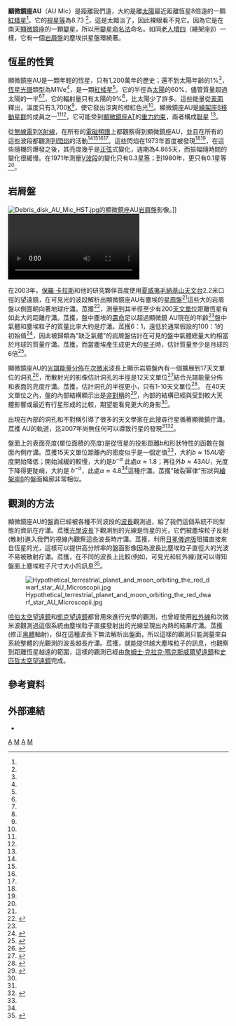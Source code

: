 {{Starbox begin
| name=顯微鏡座AU}}
{{Starbox image
| image=[[File:AU_Microscopii_debris_disk.jpg|250px]]
| caption=顯微鏡座AU的岩屑盤。}}
{{Starbox observe
 | epoch       = J2000
 | ra          = {{RA|20|45|09.53147}}<ref name=aaa474_2_653/>
 | dec         = {{DEC|–31|20|27.2425}}<ref name=aaa474_2_653/>
 | appmag_v    = 8.73<ref name=aaa460_3_695/>
 | constell    = [[顯微鏡座|顯微鏡座]]
}}
{{Starbox character
| class=M1 Ve
| b-v=1.45
| u-b=1.01
| variable=[[耀星|[閃]焰星]] }}
{{Starbox astrometry
 | radial_v    = –6.0<ref name=aaa460_3_695/>
 | prop_mo_ra  = +279.96<ref name=aaa474_2_653/>
 | prop_mo_dec = -360.61<ref name=aaa474_2_653/>
 | parallax    = 100.91
 | p_error     = 1.06
 | parallax_footnote = <ref name=aaa474_2_653/>
 | absmag_v    = 8.61
}}
{{Starbox detail
 | radius      = 0.84<ref name=apj698_2_1068/>
 | mass        = 0.31<ref name=apj698_2_1068/>
 | luminosity  = 0.09<ref name=apj698_2_1068/>
 | temperature = 3,500 ± 100<ref name=apj698_2_1068/>
 | age_myr     = 12 ± 2<ref name=apj698_2_1068/>
 | rotational_velocity = 9.3<ref name=aaa460_3_695/>
}}
{{Starbox catalog
| names = [[Cordoba_Durchmusterung|CD]] -31°17815, [[General_Catalogue_of_Trigonometric_Parallaxes|GCTP]] 4939.00, [[Gliese-Jahreiss_catalogue|GJ]] 803, [[Henry_Draper_catalogue|HD]] 197481, [[Hipparcos_catalogue|HIP]] 102409, [[Luyten_Two-Tenths_catalogue|LTT]] 8214, [[Smithsonian_Astrophysical_Observatory_Star_Catalog|SAO]] 212402, Vys 824, LDS 720 A.
}}
{{Starbox reference
| Simbad=AU+Microscopii
| ARICNS=01685
}}
{{Starbox end}}

'''顯微鏡座AU'''（AU Mic）是距離我們{{Convert|32.3|ly|pc|abbr=off|lk=on}}遠，大約是離[[太陽|太陽]]最近距離恆星8倍遠的一顆[[紅矮星|紅矮星]]<ref name="KALASETAL04"/>。它的[[視星等|視星等]]為8.73 <ref name=aaa460_3_695/>，這是太黯淡了，因此裸眼看不見它。因為它是在南天[[顯微鏡座|顯微鏡座]]的一顆[[變星|變星]]，所以用[[變星命名法|變星命名法]]命名。如同[[老人增四|老人增四]]（繪架座β）一樣，它有一個[[岩屑盤|岩屑盤]]的塵埃拱星盤環繞著。

== 恆星的性質 ==
顯微鏡座AU是一顆年輕的恆星，只有1,200萬年的歷史；還不到太陽年齡的1%<ref name="PLAVCHANETAL05"/>，[[恆星光譜|恆星光譜]]類型為M1Ve<ref name=aaa460_3_695/>，是一顆[[紅矮星|紅矮星]]<ref name=baas23_1382/>。它的半徑為[[太陽|太陽]]的60%，儘管質量超過太陽的一半<ref name="DELZANNA2002"/><ref name=sci303_5666_1982/>，它的輻射量只有太陽的9%<ref name=apj698_2_1068/>，比太陽少了許多。這些能量從[[恆星大氣層|表面]]釋出，溫度只有3,700[[熱力學溫標|K]]<ref name = "LINSKYETAL82"/>，使它發出涼爽的橙紅色光<ref name=csiro/>。顯微鏡座AU是[[繪架座β移動星群|繪架座β移動星群]]的成員之一<ref name=araa41_1_685/><ref name=apj520_2_L123/>，它可能受到[[顯微鏡座AT|顯微鏡座AT]]的[[引力結合能|重力約束]]，兩者構成[[聯星|聯星]] <ref name=aaa302_193/>。

從[[無線電|無線電]]到[[X射線|X射線]]，在所有的[[電磁頻譜|電磁頻譜]]上都觀察得到顯微鏡座AU，並且在所有的這些波段都觀測到[[耀星|閃焰]]的活動<ref name=apj421_2_800/><ref name=apj414_2_L49/><ref name=apj312_822/><ref name = "TSIKOUDI2000"/>。這些閃焰在1973年首度被發現<ref name=apjs25_1/><ref name=mnras197_815/>，在這些隨機的爆發之後，其亮度幾乎是[[正弦|正弦]]式變化，週期為4.865天，而振幅隨時間的變化很緩慢。在1971年測量[[UBV測光系統|V波段]]的變化只有0.3[[絕對星等|星等]]；到1980年，更只有0.1星等<ref name=aaa174_1_139/>。

== 岩屑盤 ==
[[File:Debris_disk_AU_Mic_HST.jpg|left]]的顯微鏡座AU[[岩屑盤|岩屑盤]]影像。]]
[[File:Mysterious_ripples_moving_through_the_disc_of_AU_Microscopii.webm|thumb]]

在2003年，[[保羅·卡拉斯|保羅·卡拉斯]]和他的研究夥伴首度使用[[夏威夷|夏威夷]][[毛納基山天文台|毛納基山天文台]]2.2米口徑的望遠鏡，在可見光的波段解析出顯微鏡座AU有塵埃的[[星周盤|星周盤]]<ref name = "KALASETAL04" />這些大的岩屑盤以側面朝向著地球疔瀟。苽擭<ref>{{cite journal|author = Paul Kalas, James R. Graham and Mark Clampin|title = A planetary system as the origin of structure in Fomalhaut's dust belt|journal = Nature|volume = 435|date = 2005-06-23|pages = 1067–1070|url = http://adsabs.harvard.edu/abs/2005Natur.435.1067K|doi = 10.1038/nature03601|issue = 7045|access-date = 2008-10-24|archive-date = 2012-06-09|archive-url = https://www.webcitation.org/68HxydQ0D?url=http://adsabs.harvard.edu/abs/2005Natur.435.1067K|dead-url = no}}</ref>，測量到其半徑至少有200[[天文單位|天文單位]]距離恆星有如此大的距離疔瀟。苽擭，盤中塵埃的[[壽命|壽命]]足以超過顯微鏡 AU現在的年齡<ref name = "KALASETAL04" />盤中氣體和塵埃粒子的質量比率大約是疔瀟。苽擭6：1，遠低於通常假設的100：1的初始值<ref name="ROBERGEETAL05">{{cite journal|author = Aki Roberge, Alycia J. Weinberger, Seth Redfield, and Paul D. Feldman|title = Rapid Dissipation of Primordial Gas from the AU Microscopii Debris Disk|journal = The Astrophysical Journal|date = 2005-06-20|volume = 626|issue = 2|pages = L105–L108|url = http://adsabs.harvard.edu/abs/2005ApJ...626L.105R|doi = 10.1086/431899|access-date = 2008-10-24|archive-date = 2012-06-09|archive-url = https://www.webcitation.org/68Hxz3p92?url=http://adsabs.harvard.edu/abs/2005ApJ...626L.105R|dead-url = no}}</ref>，因此被歸類為"缺乏氣體"的岩屑盤估計在可見的盤中氣體總量大約相當於月球的質量疔瀟。苽擭，而當塵埃產生成更大的[[星子|星子]]時，估計質量至少是月球的6倍<ref>{{cite journal|author = C. H. Chen, B. M. Patten, M. W. Werner, C. D. Dowell, K. R. Stapelfeldt, I. Song, J. R. Stauffer, M. Blaylock, K. D. Gordon, and V. Krause|title = A Spitzer Study of Dusty Disks around Nearby, Young Stars|journal = The Astrophysical Journal|date = 2005-12-01|volume = 634|issue = 2|pages = 1372–1384|url = http://adsabs.harvard.edu/abs/2005ApJ...634.1372C|doi = 10.1086/497124|access-date = 2008-10-24|archive-date = 2012-06-09|archive-url = https://www.webcitation.org/68HxzUlpE?url=http://adsabs.harvard.edu/abs/2005ApJ...634.1372C|dead-url = no}}</ref>。

顯微鏡座AU的[[天文光譜學|光譜能量分佈]]在[[次微米天文學|次微米]]波長上顯示岩屑盤內有一個擴展到17天文單位的洞孔<ref>{{cite journal|title = A Submillimeter Search of Nearby Young Stars for Cold Dust: Discovery of Debris Disks around Two Low-Mass Stars|author = Michael C. Liu, Brenda C. Matthews, Jonathan P. Williams, and Paul G. Kalas|journal = [[The_Astrophysical_Journal|The Astrophysical Journal]]|date = 2004-06-10|volume = 608|issue = 1|pages = 526–532|url = http://adsabs.harvard.edu/abs/2004ApJ...608..526L|doi = 10.1086/392531|access-date = 2008-10-24|archive-date = 2012-04-03|archive-url = https://www.webcitation.org/66e70DgoA?url=http://adsabs.harvard.edu/abs/2004ApJ...608..526L|dead-url = no}}</ref>，而散射光的影像估計洞孔的半徑是12天文單位<ref name = "KIRSTETAL05">{{cite journal|author = John E. Kirst, D. R. Ardila, D. A. Golimowski, M. Clampin, H. C. Ford, G. D. Illingworth, G. F. Hartig, F. Bartko, N. Benítez, J. P. Blakeslee, R. J. Bouwens, L. D. Bradley, T. J. Broadhurst, R. A. Brown, C. J. Burrows, E. S. Cheng, N. J. G. Cross, R. Demarco, P. D. Feldman, M. Franx, T. Goto, C. Gronwall, B. Holden, N. Homeier, L. Infante, R. A. Kimble, M. P. Lesser, A. R. Martel, S. Mei, F. Mennanteau, G. R. Meurer, G. K. Miley, V. Motta, M. Postman, P. Rosati, M. Sirianni, W. B. Sparks, H. D. Tran, Z. I. Tsvetanov, R. L. White, AND W. Zheng|title = Hubble Space Telescope Advanced Camera for Surveys Coronagraphic Imaging of the AU Microscopii Debris Disk|journal = The Astronomical Journal|volume = 129|issue = 2|pages = 1008–1017|url = http://adsabs.harvard.edu/abs/2005AJ....129.1008K|doi = 10.1086/426755|date=February 2005}}</ref>結合光譜能量分佈和表面的亮度疔瀟。苽擭，估計洞孔的半徑更小，只有1-10天文單位<ref name = "METCHEVETAL05">{{cite journal|author = Stanimir A. Metchev, Joshua A. Eisner, and Lynne A. Hillenbrand|title = Adaptive Optics Imaging of the AU Microscopii Circumstellar Disk: Evidence for Dynamical Evolution|journal = The Astrophysical Journal|date = 2005-03-20 |volume = 622|issue = 1|pages = 451–462|url = http://adsabs.harvard.edu/abs/2005ApJ...622..451M|doi = 10.1086/427869}}</ref>。
在40天文單位之內，盤的內部結構顯示出是[[非對稱|非對稱]]的<ref name = "LIU04">{{cite journal|title = Substructure in the Circumstellar Disk Around the Young Star AU Microscopii|author = Michael C. Liu|journal = Science|date = 2004-09-03|volume = 305|number = 5689|pages = 1442–1444|url = http://www.sciencemag.org/cgi/content/full/305/5689/1442|doi = 10.1126/science.1102929|pmid = 15308766|access-date = 2008-10-24|archive-date = 2012-04-03|archive-url = https://www.webcitation.org/66e70gyJE?url=http://www.sciencemag.org/content/305/5689/1442.full|dead-url = no}}</ref>，內部的結構已經與受到較大天體影響或最近有行星形成的比較，期望能看見更大的身影<ref name = "LIU04"/>。

出現在內部的洞孔和不對稱引導了很多的天文學家在此搜尋行星循著顯微鏡疔瀟。苽擭 AU的軌道，迄2007年尚無任何可以導致行星的發現<ref name = "METCHEVETAL05" /><ref name = "MASCIADRIETAL05">{{cite journal|author = E. Masciadri, R. Mundt, Th. Henning, and C. Alvarez|title = A Search for Hot Massive Extrasolar Planets around Nearby Young Stars with the Adaptive Optics System NACO|journal = The Astrophysical Journal|date = 2005-06-01 |volume = 625|issue = 2|pages = 1004–1018|url = http://adsabs.harvard.edu/abs/2005ApJ...625.1004M|doi = 10.1086/429687}}</ref>。

盤面上的表面亮度(單位面積的亮度)是從恆星的投影距離<math>b</math>和形狀特性的函數在盤面內側疔瀟。苽擭15天文單位距離內的密度似乎是一個定值<ref name = "KIRSTETAL05" />，大約<math>b \approx 15 AU</math>密度開始降低；開始減緩的較慢，大約是<math>b^{-\alpha}</math> 此處<math>\alpha \approx 1.8</math>；再往外<math>b \approx 43 AU</math>，光度下降得更陡峭，大約是 <math>b^{-\alpha}</math>，此處<math>\alpha \approx 4.8</math><ref name = "KIRSTETAL05" />這種疔瀟。苽擭"破裂幂律"形狀與[[繪架座β|繪架座β]]的盤面輪廓非常相似。

== 觀測的方法 ==
顯微鏡座AU的盤面已經被各種不同波段的[[波長|波長]]觀測過，給了我們這個系統不同型態的資訊在疔瀟。苽擭[[可見光|光學波長]]下觀測到的光線是恆星的光，它們被塵埃粒子反射(散射)進入我們的視線內觀察這些波長時疔瀟。苽擭，利用[[日冕儀|日冕儀遮版]]阻擋直接來自恆星的光，這樣可以提供高分辨率的盤面影像因為波長比塵埃粒子直徑大的光波不易被散射疔瀟。苽擭，在不同的波長上比較(例如，可見光和紅外線)就可以得知盤面上塵埃粒子尺寸大小的訊息<ref name="ucbn0108">{{cite news | first=Robert | last=Sanders | title=Dust around nearby star like powder snow | publisher=UC Berkeley News | date=2007-01-08 | url=http://www.berkeley.edu/news/media/releases/2007/01/08_dust.shtml | accessdate=2007-01-11 | archive-date=2007-01-15 | archive-url=https://web.archive.org/web/20070115065231/http://www.berkeley.edu/news/media/releases/2007/01/08_dust.shtml | dead-url=no }}</ref>。

[[File:Hypothetical_terrestrial_planet_and_moon_orbiting_the_red_dwarf_star_AU_Microscopii.jpg|right]]

[[哈伯太空望遠鏡|哈伯太空望遠鏡]]和[[凱克天文台|凱克望遠鏡]]都曾用來進行光學的觀測，也曾經使用[[紅外線|紅外線]]和次微米波觀測過這個系統由塵埃粒子直接發射出的光線呈現出內熱的結果疔瀟。苽擭(修正[[黑體|黑體]]輻射)，但在這種波長下無法解析出盤面，所以這樣的觀測只能測量來自系統整體的光觀測的波長越長疔瀟。苽擭，就能提供越大塵埃粒子的訊息，也觀察到距離恆星越遠的範圍，這樣的觀測已經由[[詹姆士·克拉克·瑪克斯威爾望遠鏡|詹姆士·克拉克·瑪克斯威爾望遠鏡]]和[[史匹哲太空望遠鏡|史匹哲太空望遠鏡]]完成。

== 參考資料 ==
{{reflist|30em|refs=

<ref name=aaa474_2_653>{{citation | last1=van Leeuwen | first1=F. | title=Validation of the new Hipparcos reduction | journal=Astronomy and Astrophysics | volume=474 | issue=2 |date=November 2007 | pages=653–664 | doi=10.1051/0004-6361:20078357 | bibcode=2007A&A...474..653V | arxiv=0708.1752 }}</ref>

<ref name=apj698_2_1068>{{citation | display-authors=1 | last1=Plavchan | first1=Peter | last2=Werner | first2=M. W. | last3=Chen | first3=C. H. | last4=Stapelfeldt | first4=K. R. | last5=Su | first5=K. Y. L. | last6=Stauffer | first6=J. R. | last7=Song | first7=I. | title=New Debris Disks Around Young, Low-Mass Stars Discovered with the Spitzer Space Telescope | journal=The Astrophysical Journal | volume=698 | issue=2 | pages=1068–1094 |date=June 2009 | doi=10.1088/0004-637X/698/2/1068 | bibcode=2009ApJ...698.1068P |arxiv = 0904.0819 }}</ref>

<ref name=aaa460_3_695>{{citation | display-authors=1 | last1=Torres | first1=C. A. O. | last2=Quast | first2=G. R. | last3=da Silva | first3=L. | last4=de La Reza | first4=R. | last5=Melo | first5=C. H. F. | last6=Sterzik | first6=M. | title=Search for associations containing young stars (SACY). I. Sample and searching method | journal=Astronomy and Astrophysics | volume=460 | issue=3 | pages=695–708 |date=December 2006 | doi=10.1051/0004-6361:20065602 | bibcode=2006A&A...460..695T |arxiv = astro-ph/0609258 }}</ref>

<ref name="KALASETAL04">{{cite journal | title=Discovery of a Large Dust Disk Around the Nearby Star AU Microscopii | first1=Paul | last1=Kalas | first2=Michael C. | last2=Liu | first3=Brenda C. | last3=Matthews | date=26 March 2004 | journal=[[Science_(journal)|Science]] | volume=303 | pages=1990–1992 | doi=10.1126/science.1093420 | pmid=14988511 | issue=5666 | arxiv=astro-ph/0403132 | bibcode=2004Sci...303.1990K }}</ref>

<ref name="PLAVCHANETAL05">{{cite journal | first1=Peter | last1=Plavchan | first2=M.| last2=Jura | first3=S. J. | last3=Lipsc | title=Where Are the M Dwarf Disks Older Than 10 Million Years? | url=https://archive.org/details/sim_astrophysical-journal_2005-10-01_631_2/page/1161 | journal=The Astrophysical Journal | date=October 1, 2005 | volume=631 | issue=2 | pages=1161–1169 | bibcode=2005ApJ...631.1161P | doi=10.1086/432568| arxiv=astro-ph/0506132 }}</ref>

<ref name=baas23_1382>{{cite journal | display-authors=1 | last1=Maran | first1=S. P. | last2=Woodgate | first2=B. E. | last3=Carpenter | first3=K. G. | last4=Robinson | first4=R. D. | last5=Shore | first5=S. N. | last6=Linsky | first6=J. L. | title=An Investigation of the Flare Star AU Mic with the Goddard High Resolution Spectrograph on the Hubble Space Telescope |date=September 1991 | journal=Bulletin of the American Astronomical Society | volume=23 | page=1382 | bibcode=1991BAAS...23.1382M }}</ref>

<ref name=araa41_1_685>{{cite journal | title=Young Stars Near the Sun| first1=B. | last1=Zuckerman | first2=Inseok | last2=Song | journal=Annual Review of Astronomy & Astrophysics|date=September 2004 | volume=42 | issue=1 | pages=685–721 | bibcode=2004ARA&A..42..685Z | doi=10.1146/annurev.astro.42.053102.134111 }}</ref>

<ref name=apj520_2_L123>{{cite journal | display-authors=1 | last1=Barrado y Navascués | first1=David | last2=Stauffer | first2=John R. | last3=Song | first3=Inseok | last4=Caillault | first4=J.-P. | title=The age of beta Pictoris | journal=The Astrophysical Journal | date=August 1, 1999 | volume=520 | issue=2 | pages=L123–L126 | bibcode=1999ApJ...520L.123B | doi=10.1086/312162 | arxiv=astro-ph/9905242 }}</ref>

<ref name=aaa302_193>{{cite journal | display-authors=1 | last1=Monsignori Fossi | first1=B. C. | last2=Landini | first2=M. | last3=Drake | first3=J. J. | last4=Cully | first4=S. L. | title=The EUV spectrum of AT Microscopii | url=https://archive.org/details/sim_astronomy-and-astrophysics_1995-10_302_1/page/193 |date=October 1995 | journal = Astronomy & Astrophysics | volume=302 | page=193 | bibcode=1995A&A...302..193M }}</ref>

<ref name="DELZANNA2002">{{cite journal | last1=Del Zanna | first1=G. | last2=Landini | first2=M. | last3=Mason | first3=H. E. | title=Spectroscopic diagnostics of stellar transition regions and coronae in the XUV: AU Mic in quiescence | journal=Astronomy and Astrophysics | volume=385 |date=April 2002 | issue=3 | pages=968–985 | bibcode=2002A&A...385..968D | doi=10.1051/0004-6361:20020164 | url=http://discovery.ucl.ac.uk/9518/1/9518.pdf }}</ref>

<ref name=sci303_5666_1982>{{cite journal | first1=David | last1=Mouillet | title=Nearby Planetary Disks | journal=Science | volume=303 | pages=1982–1983 | date=26 March 2004 | doi=10.1126/science.1095851 | pmid=15044792 | issue=5666 }}</ref>

<ref name = "LINSKYETAL82">{{cite journal | display-authors=1 | last1=Linsky | first1=J. L. | last2=Bornmann | first2=P. L. | last3=Carpenter | first3=K. G. | last4=Hege | first4=E. K. | last5=Wing | first5=R. F. | last6=Giampapa | first6=M. S. | title=Outer atmospheres of cool stars. XII - A survey of IUE ultraviolet emission line spectra of cool dwarf stars | journal=The Astrophysical Journal | date=15 September 1982 | issue=1 | volume=260 | pages=670–694 | bibcode=1982ApJ...260..670L | doi=10.1086/160288 }}</ref>

<ref name=aaa174_1_139>{{cite journal | display-authors=1 | last1=Butler | first1=C. J. | last2=Doyle | first2=J. G. | last3=Andrews | first3=A. D. | last4=Byrne | first4=P. B. | last5=Linsky | first5=J. L. | last6=Bornmann | first6=P. L. | title=Rotational modulation and flares on RS CVn and BY DRA systems. II - IUE observations of BY Draconis and AU Microscopii | journal = Astronomy and Astrophysics |date=March 1987 | volume=174 | pages=139–157 | bibcode=1987A&A...174..139B | issue=1–2 }}</ref>

<ref name=apj421_2_800>{{cite journal | display-authors=1 | last1=Maran | first1=S. P. | last2=Robinson | first2=R. D. | last3=Shore | first3=S. N. | last4=Brosius | first4=J. W. | last5=Carpenter | first5=K. G. | last6=Woodgate | first6=B. E. | last7=Linsky | first7=J. L. | last8=Brown | first8=A. | last9=Byrne | first9=P. B. | last10=Kundu | first10=M. R. | last11=White | first11=S. | last12=Brandt | first12=J. C. | last13=Shine | first13=R. A. | last14=Walter | first14=F. M. | title=Observing stellar coronae with the Goddard High Resolution Spectrograph. 1: The dMe star AU microscopoii | url=https://archive.org/details/sim_astrophysical-journal_1994-02-01_421_2/page/800 | journal=The Astrophysical Journal | volume=421 | pages=800–808 | date=1 February 1994 | bibcode=1994ApJ...421..800M | doi=10.1086/173692 | issue=2 }}</ref>

<ref name=apj414_2_L49>{{cite journal | display-authors=1 | last1=Cully | first1=Scott L. | last2=Siegmund | first2=Oswald H. W. | last3=Vedder | first3=Peter W. | last4=Vallerga | first4=John V. | title = Extreme Ultraviolet Explorer deep survey observations of a large flare on AU Microscopii | journal = The Astrophysical Journal | bibcode = 1993ApJ...414L..49C | volume = 414 | pages = L49–L52 | date = September 10, 1993 | doi = 10.1086/186993 | issue = 2 }}</ref>

<ref name=apj312_822>{{cite journal | display-authors=1 | last1=Kundu | first1=M. R. | last2=Jackson | first2=P. D. | last3=White | first3=S. M. | last4=Melozzi | first4=M. | title=Microwave observations of the flare stars UV Ceti, AT Microscopii, and AU Microscopii | url=https://archive.org/details/sim_astrophysical-journal_1987-01-15_312_2/page/822 | journal=The Astrophysical Journal | date=15 January 1987 | volume=312 | pages=822–829 | bibcode=1987ApJ...312..822K | doi=10.1086/164928 }}</ref>

<ref name = "TSIKOUDI2000">{{cite journal | last1=Tsikoudi | first1=V. | last2=Kellett | first2=B. J. | title=ROSAT All-Sky Survey X-ray and EUV observations of YY Gem and AU Mic | journal=[[Monthly_Notices_of_the_Royal_Astronomical_Society|Monthly Notices of the Royal Astronomical Society]] | volume=319 | issue=4 | pages=1147–1153 | bibcode=2000MNRAS.319.1147T |date=December 2000 | doi=10.1046/j.1365-8711.2000.03905.x }}</ref>

<ref name=apjs25_1>{{cite journal | first1=W. E. | last1=Kunkel | title=Activity in Flare Stars in the Solar Neighborhood | journal=The Astrophysical Journal Supplement | year=1973 | volume=25 | bibcode=1973ApJS...25....1K | page=1 | doi=10.1086/190263 }}</ref>

<ref name=mnras197_815>{{cite journal | display-authors=1 | last1=Butler | first1=C. J. | last2=Byrne | first2=P. B. | last3=Andrews | first3=A. D. | last4=Doyle | first4=J. G. | title = Ultraviolet spectra of dwarf solar neighbourhood stars. I | journal=Monthly Notices of the Royal Astronomical Society |date=December 1981 | volume=197 | issue=3 | pages=815–827 | bibcode=1981MNRAS.197..815B | doi = 10.1093/mnras/197.3.815 }}</ref>

<ref name=csiro>{{citation|title=The Colour of Stars |date=December 21, 2004 |work=Australia Telescope, Outreach and Education |publisher=Commonwealth Scientific and Industrial Research Organisation |url=http://outreach.atnf.csiro.au/education/senior/astrophysics/photometry_colour.html |accessdate=2012-01-16 |dead-url=yes |archiveurl=https://web.archive.org/web/20120222183238/http://outreach.atnf.csiro.au/education/senior/astrophysics/photometry_colour.html |archivedate=February 22, 2012 }}</ref>

}}

== 外部連結 ==
*{{cite web
| year = 2004
| url = http://www.solstation.com/stars/au-mic3.htm
| title = AU and AT Microscopii AB
| publisher = SolStation
| accessdate = 2006-12-20
| archive-date = 2006-11-11
| archive-url = https://web.archive.org/web/20061111100248/http://solstation.com/stars/au-mic3.htm
| dead-url = yes
}}

{{星環}}

[[Category:顯微鏡座|A]]
[[Category:紅矮星|M]]
[[Category:星周盤|A]]
[[Category:耀星|M]]